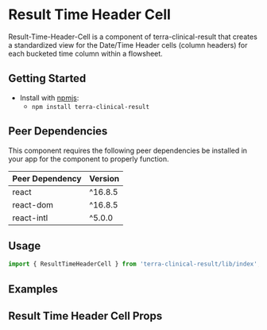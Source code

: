 


<Badge />

# Result Time Header Cell

Result-Time-Header-Cell is a component of terra-clinical-result that creates a standardized view for the Date/Time Header cells (column headers) for each bucketed time column within a flowsheet.

## Getting Started

- Install with [npmjs](https://www.npmjs.com):
  - `npm install terra-clinical-result`


<!-- AUTO-GENERATED-CONTENT:START Peer Dependencies -->
## Peer Dependencies

This component requires the following peer dependencies be installed in your app for the component to properly function.

| Peer Dependency | Version |
|-|-|
| react | ^16.8.5 |
| react-dom | ^16.8.5 |
| react-intl | ^5.0.0 |

<!-- AUTO-GENERATED-CONTENT:END -->

## Usage
```jsx
import { ResultTimeHeaderCell } from 'terra-clinical-result/lib/index';
```

## Examples
<Default />
<FlowsheetExample title="Result Time Header Cells in Sample Flowsheet"/>

## Result Time Header Cell Props
<ResultTimeHeaderProps />
